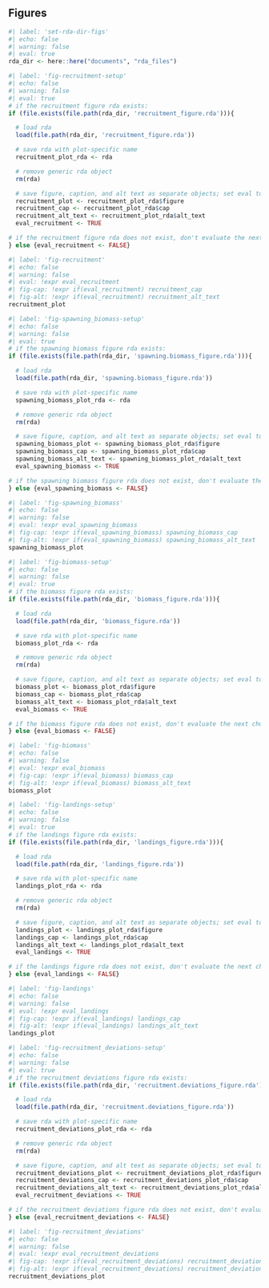 ## Figures {#sec-figures}
 
```r
#| label: 'set-rda-dir-figs'
#| echo: false 
#| warning: false 
#| eval: true 
rda_dir <- here::here("documents", "rda_files")
``` 

```r
#| label: 'fig-recruitment-setup'
#| echo: false 
#| warning: false 
#| eval: true 
# if the recruitment figure rda exists:
if (file.exists(file.path(rda_dir, 'recruitment_figure.rda'))){

  # load rda
  load(file.path(rda_dir, 'recruitment_figure.rda'))

  # save rda with plot-specific name
  recruitment_plot_rda <- rda

  # remove generic rda object
  rm(rda)

  # save figure, caption, and alt text as separate objects; set eval to TRUE
  recruitment_plot <- recruitment_plot_rda$figure
  recruitment_cap <- recruitment_plot_rda$cap
  recruitment_alt_text <- recruitment_plot_rda$alt_text
  eval_recruitment <- TRUE

# if the recruitment figure rda does not exist, don't evaluate the next chunk
} else {eval_recruitment <- FALSE}
``` 

```r
#| label: 'fig-recruitment'
#| echo: false 
#| warning: false 
#| eval: !expr eval_recruitment 
#| fig-cap: !expr if(eval_recruitment) recruitment_cap 
#| fig-alt: !expr if(eval_recruitment) recruitment_alt_text
recruitment_plot
``` 

```r
#| label: 'fig-spawning_biomass-setup'
#| echo: false 
#| warning: false 
#| eval: true 
# if the spawning biomass figure rda exists:
if (file.exists(file.path(rda_dir, 'spawning.biomass_figure.rda'))){

  # load rda
  load(file.path(rda_dir, 'spawning.biomass_figure.rda'))

  # save rda with plot-specific name
  spawning_biomass_plot_rda <- rda

  # remove generic rda object
  rm(rda)

  # save figure, caption, and alt text as separate objects; set eval to TRUE
  spawning_biomass_plot <- spawning_biomass_plot_rda$figure
  spawning_biomass_cap <- spawning_biomass_plot_rda$cap
  spawning_biomass_alt_text <- spawning_biomass_plot_rda$alt_text
  eval_spawning_biomass <- TRUE

# if the spawning biomass figure rda does not exist, don't evaluate the next chunk
} else {eval_spawning_biomass <- FALSE}
``` 

```r
#| label: 'fig-spawning_biomass'
#| echo: false 
#| warning: false 
#| eval: !expr eval_spawning_biomass 
#| fig-cap: !expr if(eval_spawning_biomass) spawning_biomass_cap 
#| fig-alt: !expr if(eval_spawning_biomass) spawning_biomass_alt_text
spawning_biomass_plot
``` 

```r
#| label: 'fig-biomass-setup'
#| echo: false 
#| warning: false 
#| eval: true 
# if the biomass figure rda exists:
if (file.exists(file.path(rda_dir, 'biomass_figure.rda'))){

  # load rda
  load(file.path(rda_dir, 'biomass_figure.rda'))

  # save rda with plot-specific name
  biomass_plot_rda <- rda

  # remove generic rda object
  rm(rda)

  # save figure, caption, and alt text as separate objects; set eval to TRUE
  biomass_plot <- biomass_plot_rda$figure
  biomass_cap <- biomass_plot_rda$cap
  biomass_alt_text <- biomass_plot_rda$alt_text
  eval_biomass <- TRUE

# if the biomass figure rda does not exist, don't evaluate the next chunk
} else {eval_biomass <- FALSE}
``` 

```r
#| label: 'fig-biomass'
#| echo: false 
#| warning: false 
#| eval: !expr eval_biomass 
#| fig-cap: !expr if(eval_biomass) biomass_cap 
#| fig-alt: !expr if(eval_biomass) biomass_alt_text
biomass_plot
``` 

```r
#| label: 'fig-landings-setup'
#| echo: false 
#| warning: false 
#| eval: true 
# if the landings figure rda exists:
if (file.exists(file.path(rda_dir, 'landings_figure.rda'))){

  # load rda
  load(file.path(rda_dir, 'landings_figure.rda'))

  # save rda with plot-specific name
  landings_plot_rda <- rda

  # remove generic rda object
  rm(rda)

  # save figure, caption, and alt text as separate objects; set eval to TRUE
  landings_plot <- landings_plot_rda$figure
  landings_cap <- landings_plot_rda$cap
  landings_alt_text <- landings_plot_rda$alt_text
  eval_landings <- TRUE

# if the landings figure rda does not exist, don't evaluate the next chunk
} else {eval_landings <- FALSE}
``` 

```r
#| label: 'fig-landings'
#| echo: false 
#| warning: false 
#| eval: !expr eval_landings 
#| fig-cap: !expr if(eval_landings) landings_cap 
#| fig-alt: !expr if(eval_landings) landings_alt_text
landings_plot
``` 

```r
#| label: 'fig-recruitment_deviations-setup'
#| echo: false 
#| warning: false 
#| eval: true 
# if the recruitment deviations figure rda exists:
if (file.exists(file.path(rda_dir, 'recruitment.deviations_figure.rda'))){

  # load rda
  load(file.path(rda_dir, 'recruitment.deviations_figure.rda'))

  # save rda with plot-specific name
  recruitment_deviations_plot_rda <- rda

  # remove generic rda object
  rm(rda)

  # save figure, caption, and alt text as separate objects; set eval to TRUE
  recruitment_deviations_plot <- recruitment_deviations_plot_rda$figure
  recruitment_deviations_cap <- recruitment_deviations_plot_rda$cap
  recruitment_deviations_alt_text <- recruitment_deviations_plot_rda$alt_text
  eval_recruitment_deviations <- TRUE

# if the recruitment deviations figure rda does not exist, don't evaluate the next chunk
} else {eval_recruitment_deviations <- FALSE}
``` 

```r
#| label: 'fig-recruitment_deviations'
#| echo: false 
#| warning: false 
#| eval: !expr eval_recruitment_deviations 
#| fig-cap: !expr if(eval_recruitment_deviations) recruitment_deviations_cap 
#| fig-alt: !expr if(eval_recruitment_deviations) recruitment_deviations_alt_text
recruitment_deviations_plot
``` 

